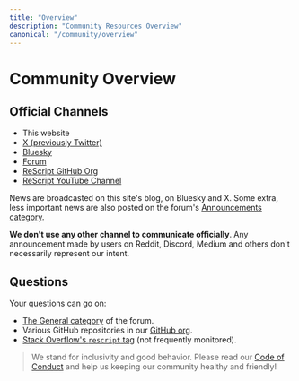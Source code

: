 ```yaml
---
title: "Overview"
description: "Community Resources Overview"
canonical: "/community/overview"
---
```


# Community Overview

## Official Channels

- This website
- [X (previously Twitter)](https://x.com/rescriptlang)
- [Bluesky](https://bsky.app/profile/rescript-lang.org)
- [Forum](https://forum.rescript-lang.org)
- [ReScript GitHub Org](https://github.com/rescript-lang/)
- [ReScript YouTube Channel](https://www.youtube.com/@rescriptlang)

News are broadcasted on this site's blog, on Bluesky and X. Some extra, less important news are also posted on the forum's [Announcements category](https://forum.rescript-lang.org/c/announcements/).

**We don't use any other channel to communicate officially**. Any announcement made by users on Reddit, Discord, Medium and others don't necessarily represent our intent.

## Questions

Your questions can go on:

- [The General category](https://forum.rescript-lang.org/c/general/) of the forum.
- Various GitHub repositories in our [GitHub org](https://github.com/rescript-lang/).
- [Stack Overflow's `rescript` tag](https://stackoverflow.com/questions/tagged/rescript) (not frequently monitored).

> We stand for inclusivity and good behavior. Please read our [Code of
> Conduct](/community/code-of-conduct) and help us keeping our community healthy and
> friendly!
